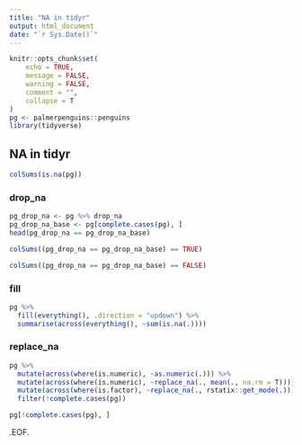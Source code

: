 ```yaml
---
title: "NA in tidyr"
output: html_document
date: "`r Sys.Date()`"
---
```


```r
knitr::opts_chunk$set(
	echo = TRUE,
	message = FALSE,
	warning = FALSE,
	comment = "",
	collapse = T
)
pg <- palmerpenguins::penguins
library(tidyverse)
```

## NA in tidyr

```r
colSums(is.na(pg))
```


### drop_na

```r
pg_drop_na <- pg %>% drop_na
pg_drop_na_base <- pg[complete.cases(pg), ]
head(pg_drop_na == pg_drop_na_base)
```

```r
colSums((pg_drop_na == pg_drop_na_base) == TRUE)
```

```r
colSums((pg_drop_na == pg_drop_na_base) == FALSE)
```

### fill

```r
pg %>% 
  fill(everything(), .direction = "updown") %>% 
  summarise(across(everything(), ~sum(is.na(.))))
```

### replace_na

```r
pg %>% 
  mutate(across(where(is.numeric), ~as.numeric(.))) %>% 
  mutate(across(where(is.numeric), ~replace_na(., mean(., na.rm = T)))) %>% 
  mutate(across(where(is.factor), ~replace_na(., rstatix::get_mode(.)))) %>% 
  filter(!complete.cases(pg))
```

```r
pg[!complete.cases(pg), ]
```

.EOF.